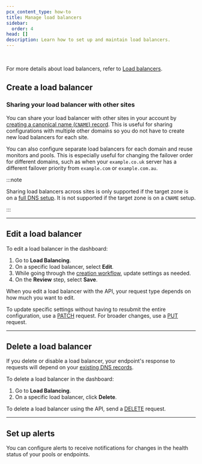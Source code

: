 ```yaml
---
pcx_content_type: how-to
title: Manage load balancers
sidebar:
  order: 4
head: []
description: Learn how to set up and maintain load balancers.
---
```



<Render file="load-balancer-definition" /> <br />

<Stream id="ce39fdf599aed3661f60e8f780761808" title="Set up Load Balancer" thumbnail="2s" showMoreVideos={false} />

For more details about load balancers, refer to [Load balancers](/load-balancing/load-balancers/).

## Create a load balancer

<Tabs syncKey="dashPlusAPI"> <TabItem label="Dashboard">

<Render file="load-balancer-create" />

</TabItem> <TabItem label="API">

<Render file="load-balancer-create-api" />

</TabItem> </Tabs>

### Sharing your load balancer with other sites

You can share your load balancer with other sites in your account by [creating a canonical name (`CNAME`) record](/dns/manage-dns-records/how-to/create-dns-records/). This is useful for sharing configurations with multiple other domains so you do not have to create new load balancers for each site.

You can also configure separate load balancers for each domain and reuse monitors and pools. This is especially useful for changing the failover order for different domains, such as when your `example.co.uk` server has a different failover priority from `example.com` or `example.com.au`.

:::note

Sharing load balancers across sites is only supported if the target zone is on a [full DNS setup](/dns/zone-setups/full-setup/). It is not supported if the target zone is on a `CNAME` setup.

:::

---

## Edit a load balancer

<Tabs syncKey="dashPlusAPI"> <TabItem label="Dashboard">

To edit a load balancer in the dashboard:

1. Go to **Load Balancing**.
2. On a specific load balancer, select **Edit**.
3. While going through the [creation workflow](#create-a-load-balancer), update settings as needed.
4. On the **Review** step, select **Save**.

</TabItem> <TabItem label="API">

When you edit a load balancer with the API, your request type depends on how much you want to edit.

To update specific settings without having to resubmit the entire configuration, use a [PATCH](/api/resources/load_balancers/methods/edit/) request. For broader changes, use a [PUT](/api/resources/load_balancers/methods/update/) request.

</TabItem> </Tabs>

---

## Delete a load balancer

If you delete or disable a load balancer, your endpoint's response to requests will depend on your [existing DNS records](/load-balancing/load-balancers/dns-records/#disabling-a-load-balancer).

<Tabs syncKey="dashPlusAPI"> <TabItem label="Dashboard">

To delete a load balancer in the dashboard:

1. Go to **Load Balancing**.
2. On a specific load balancer, click **Delete**.

</TabItem> <TabItem label="API">

To delete a load balancer using the API, send a [DELETE](/api/resources/load_balancers/methods/delete/) request.

</TabItem> </Tabs>

---

## Set up alerts

You can configure alerts to receive notifications for changes in the health status of your pools or endpoints.

<AvailableNotifications
	product="Load Balancing"
	notificationFilter="Load Balancing Health Alert"
/>

<Render file="get-started" product="notifications" />
